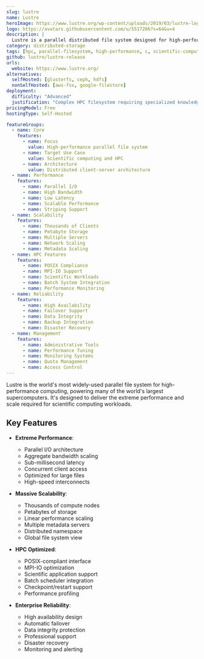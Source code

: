 ```yaml
---
slug: lustre
name: Lustre
heroImage: https://www.lustre.org/wp-content/uploads/2019/03/lustre-logo.png
logo: https://avatars.githubusercontent.com/u/5517206?s=64&v=4
description: |
  Lustre is a parallel distributed file system designed for high-performance computing (HPC) environments, providing high-bandwidth, low-latency access to large datasets across thousands of nodes.
category: distributed-storage
tags: [hpc, parallel-filesystem, high-performance, c, scientific-computing]
github: lustre/lustre-release
urls:
  website: https://www.lustre.org/
alternatives:
  selfHosted: [glusterfs, ceph, hdfs]
  nonSelfHosted: [aws-fsx, google-filestore]
deployment:
  difficulty: "Advanced"
  justification: "Complex HPC filesystem requiring specialized knowledge and significant infrastructure setup."
pricingModel: Free
hostingType: Self-Hosted

featureGroups:
  - name: Core
    features:
      - name: Focus
        value: High-performance parallel file system
      - name: Target Use Case
        value: Scientific computing and HPC
      - name: Architecture
        value: Distributed client-server architecture
  - name: Performance
    features:
      - name: Parallel I/O
      - name: High Bandwidth
      - name: Low Latency
      - name: Scalable Performance
      - name: Striping Support
  - name: Scalability
    features:
      - name: Thousands of Clients
      - name: Petabyte Storage
      - name: Multiple Servers
      - name: Network Scaling
      - name: Metadata Scaling
  - name: HPC Features
    features:
      - name: POSIX Compliance
      - name: MPI-IO Support
      - name: Scientific Workloads
      - name: Batch System Integration
      - name: Performance Monitoring
  - name: Reliability
    features:
      - name: High Availability
      - name: Failover Support
      - name: Data Integrity
      - name: Backup Integration
      - name: Disaster Recovery
  - name: Management
    features:
      - name: Administrative Tools
      - name: Performance Tuning
      - name: Monitoring Systems
      - name: Quota Management
      - name: Access Control
---
```


Lustre is the world's most widely-used parallel file system for high-performance computing, powering many of the world's largest supercomputers. It's designed to deliver the extreme performance and scale required for scientific computing workloads.

## Key Features

- **Extreme Performance**:

  - Parallel I/O architecture
  - Aggregate bandwidth scaling
  - Sub-millisecond latency
  - Concurrent client access
  - Optimized for large files
  - High-speed interconnects

- **Massive Scalability**:

  - Thousands of compute nodes
  - Petabytes of storage
  - Linear performance scaling
  - Multiple metadata servers
  - Distributed namespace
  - Global file system view

- **HPC Optimized**:

  - POSIX-compliant interface
  - MPI-IO optimization
  - Scientific application support
  - Batch scheduler integration
  - Checkpoint/restart support
  - Performance profiling

- **Enterprise Reliability**:
  - High availability design
  - Automatic failover
  - Data integrity protection
  - Professional support
  - Disaster recovery
  - Monitoring and alerting
